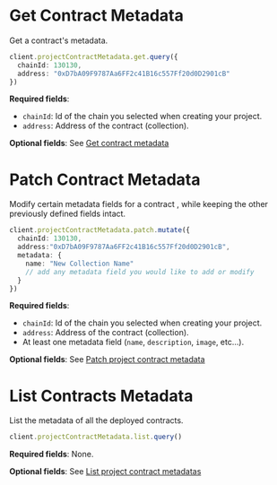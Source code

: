 # Get Contract Metadata

Get a contract's metadata.

```typescript
client.projectContractMetadata.get.query({
  chainId: 130130,
  address: "0xD7bA09F9787Aa6FF2c41B16c557Ff20d0D2901cB"
})
```

**Required fields**:

- `chainId`: Id of the chain you selected when creating your project.
- `address`: Address of the contract (collection).

**Optional fields**: See [Get contract metadata](ref:metadata-contract)

# Patch Contract Metadata

Modify certain metadata fields for a contract , while keeping the other previously defined fields intact.

```typescript
client.projectContractMetadata.patch.mutate({
  chainId: 130130,
  address:"0xD7bA09F9787Aa6FF2c41B16c557Ff20d0D2901cB",
  metadata: {
    name: "New Collection Name"
    // add any metadata field you would like to add or modify
  }
})
```

**Required fields**:

- `chainId`:  Id of the chain you selected when creating your project.
- `address`: Address of the contract (collection).
- At least one metadata field (`name`, `description`, `image`, etc...).

**Optional fields**: See [Patch project contract metadata](ref:projectcontractmetadata-patch)

# List Contracts Metadata

List the metadata of all the deployed contracts.

```typescript
client.projectContractMetadata.list.query()
```

**Required fields**: None.

**Optional fields**: See [List project contract metadatas](ref:projectcontractmetadata-list)

